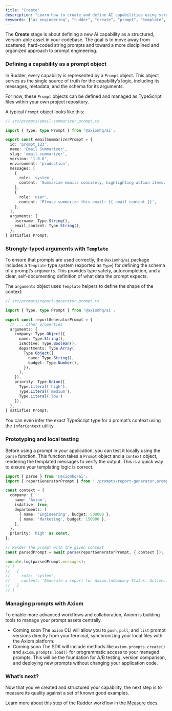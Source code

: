 ```yaml
---
title: "Create"
description: "Learn how to create and define AI capabilities using structured prompts and typed arguments with Axiom."
keywords: ["ai engineering", "rudder", "create", "prompt", "template", "schema"]
---
```



The **Create** stage is about defining a new AI <Tooltip tip={definitions.Capability}>capability</Tooltip> as a structured, version-able asset in your codebase. The goal is to move away from scattered, hard-coded string prompts and toward a more disciplined and organized approach to prompt engineering.

### Defining a capability as a prompt object

In Rudder, every capability is represented by a `Prompt` object. This object serves as the single source of truth for the capability’s logic, including its messages, metadata, and the schema for its arguments.

For now, these `Prompt` objects can be defined and managed as TypeScript files within your own project repository.

A typical `Prompt` object looks like this:

```typescript
// src/prompts/email-summarizer.prompt.ts

import { Type, type Prompt } from '@axiomhq/ai';

export const emailSummarizerPrompt = {
  id: 'prompt_123',
  name: 'Email Summarizer',
  slug: 'email-summarizer',
  version: '1.0.0',
  environment: 'production',
  messages: [
    {
      role: 'system',
      content: 'Summarize emails concisely, highlighting action items. The user is named {{ username }}.',
    },
    {
      role: 'user',
      content: 'Please summarize this email: {{ email_content }}',
    },
  ],
  arguments: {
    username: Type.String(),
    email_content: Type.String(),
  },
} satisfies Prompt;
```

### Strongly-typed arguments with `Template`

To ensure that prompts are used correctly, the `@axiomhq/ai` package includes a `Template` type system (exported as `Type`) for defining the schema of a prompt’s `arguments`. This provides type safety, autocompletion, and a clear, self-documenting definition of what data the prompt expects.

The `arguments` object uses `Template` helpers to define the shape of the context:

```typescript
// src/prompts/report-generator.prompt.ts

import { Type, type Prompt } from '@axiomhq/ai';

export const reportGeneratorPrompt = {
  // ... other properties
  arguments: {
    company: Type.Object({
      name: Type.String(),
      isActive: Type.Boolean(),
      departments: Type.Array(
        Type.Object({
          name: Type.String(),
          budget: Type.Number(),
        }),
      ),
    }),
    priority: Type.Union([
      Type.Literal('high'),
      Type.Literal('medium'),
      Type.Literal('low')
    ]),
  },
} satisfies Prompt;
```

You can even infer the exact TypeScript type for a prompt’s context using the `InferContext` utility.

### Prototyping and local testing

Before using a prompt in your application, you can test it locally using the `parse` function. This function takes a `Prompt` object and a `context` object, rendering the templated messages to verify the output. This is a quick way to ensure your templating logic is correct.

```typescript
import { parse } from '@axiomhq/ai';
import { reportGeneratorPrompt } from './prompts/report-generator.prompt';

const context = {
  company: {
    name: 'Axiom',
    isActive: true,
    departments: [
      { name: 'Engineering', budget: 500000 },
      { name: 'Marketing', budget: 150000 },
    ],
  },
  priority: 'high' as const,
};

// Render the prompt with the given context
const parsedPrompt = await parse(reportGeneratorPrompt, { context });

console.log(parsedPrompt.messages);
// [
//   {
//     role: 'system',
//     content: 'Generate a report for Axiom.\nCompany Status: Active...'
//   }
// ]
```

### Managing prompts with Axiom

To enable more advanced workflows and collaboration, Axiom is building tools to manage your prompt assets centrally.

* <Badge>Coming soon</Badge> The `axiom` CLI will allow you to `push`, `pull`, and `list` prompt versions directly from your terminal, synchronizing your local files with the Axiom platform.
* <Badge>Coming soon</Badge> The SDK will include methods like `axiom.prompts.create()` and `axiom.prompts.load()` for programmatic access to your managed prompts. This will be the foundation for A/B testing, version comparison, and deploying new prompts without changing your application code.

### What’s next?

Now that you’ve created and structured your capability, the next step is to measure its quality against a set of known good examples.

Learn more about this step of the Rudder workflow in the [Measure](/ai-engineering/measure) docs.